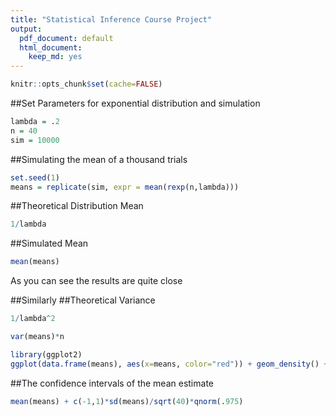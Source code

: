 ```yaml
---
title: "Statistical Inference Course Project"
output:
  pdf_document: default
  html_document:
    keep_md: yes
---
```


```r
knitr::opts_chunk$set(cache=FALSE)
```

##Set Parameters for exponential distribution and simulation
```r
lambda = .2
n = 40
sim = 10000
```

##Simulating the mean of a thousand trials

```r
set.seed(1)
means = replicate(sim, expr = mean(rexp(n,lambda)))
```

##Theoretical Distribution Mean
```r
1/lambda
```
##Simulated Mean
```r
mean(means)
```
As you can see the results are quite close

##Similarly
##Theoretical Variance
```r
1/lambda^2
```

```r
var(means)*n
```


```r
library(ggplot2)
ggplot(data.frame(means), aes(x=means, color="red")) + geom_density() + stat_function(fun = dnorm, aes(color = "blue"), arg = list(mean = 1/lambda, sd=sqrt(lambda^-2/n))) + scale_colour_manual("Legend title", values = c("red", "blue"), labels = c("Theoretical","Simulated"))+ggtitle("Comparison of Simulated Distribution to Theoretical Distribution")
```

##The confidence intervals of the mean estimate
```r
mean(means) + c(-1,1)*sd(means)/sqrt(40)*qnorm(.975)
```




